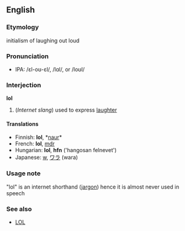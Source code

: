 ==English==

===Etymology===
initialism of laughing out loud

===Pronunciation===
* IPA: /&#603;l-o&#650;-&#603;l/, /l&#593;l/, or /lo&#650;l/

===Interjection===
'''lol''' 

#(''Internet slang'') used to express [[laughter]]

====Translations====
*Finnish: '''lol''', *[[naur]]*
*French: '''lol''', [[mdr]]
*Hungarian: '''lol''', '''hfn''' ('hangosan felnevet')
*Japanese: [[w]], [[ワラ]] (wara)


===Usage note===
"lol" is an internet shorthand ([[jargon]]) hence it is almost never used in speech

===See also===
*[[LOL]]